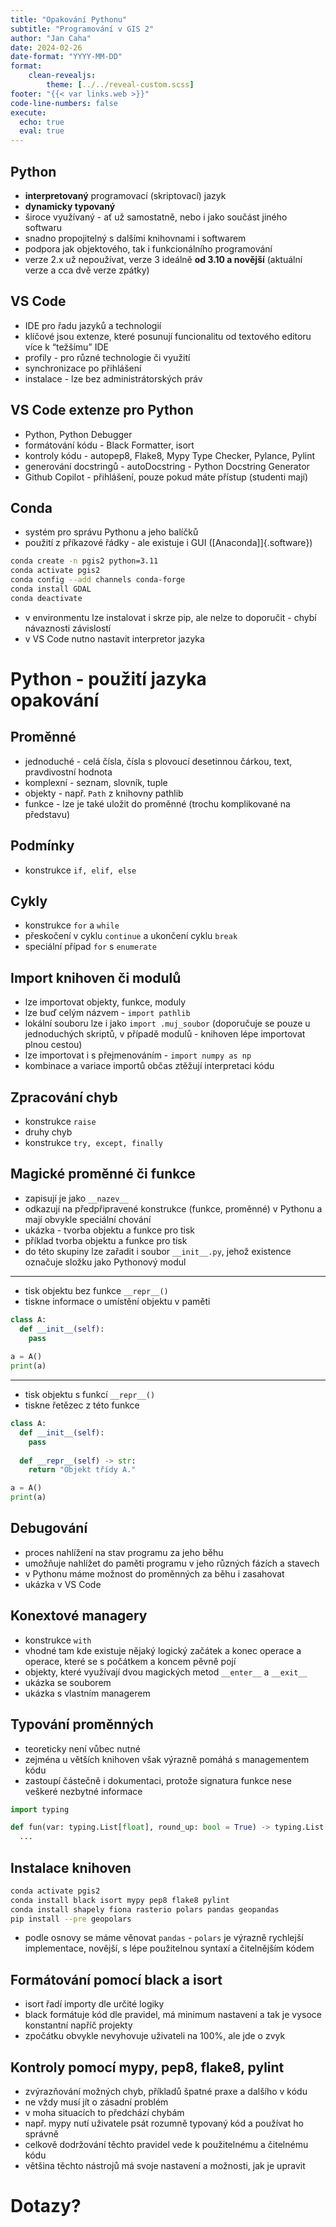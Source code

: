 ```yaml
---
title: "Opakování Pythonu"
subtitle: "Programování v GIS 2"
author: "Jan Caha"
date: 2024-02-26
date-format: "YYYY-MM-DD"
format: 
    clean-revealjs:
        theme: [../../reveal-custom.scss]
footer: "{{< var links.web >}}"
code-line-numbers: false
execute:
  echo: true
  eval: true
---
```


## Python

- **interpretovaný** programovací (skriptovací) jazyk
- **dynamicky typovaný**
- široce využívaný - ať už samostatně, nebo i jako součást jiného softwaru
- snadno propojitelný s dalšími knihovnami i softwarem
- podpora jak objektového, tak i funkcionálního programování
- verze 2.x už nepoužívat, verze 3 ideálně **od 3.10 a novější** (aktuální verze a cca dvě verze zpátky)
  
## [VS Code]{.software}

- IDE pro řadu jazyků a technologií
- klíčové jsou extenze, které posunují funcionalitu od textového editoru více k "težšímu" IDE
- profily - pro různé technologie či využití
- synchronizace po přihlášení
- instalace - lze bez administrátorských práv
  
## VS Code extenze pro Python

- [Python, Python Debugger]{.software}
- formátování kódu - [Black Formatter, isort]{.software}
- kontroly kódu - [autopep8, Flake8, Mypy Type Checker, Pylance, Pylint]{.software}
- generování docstringů - autoDocstring - [Python Docstring Generator]{.software}
- [Github Copilot]{.software} - přihlášení, pouze pokud máte přístup (studenti mají)
  

## Conda

- systém pro správu Pythonu a jeho balíčků
- použití z příkazové řádky - ale existuje i GUI ([Anaconda]]{.software})
  
```bash
conda create -n pgis2 python=3.11
conda activate pgis2
conda config --add channels conda-forge
conda install GDAL
conda deactivate
```

- v environmentu lze instalovat i skrze [pip]{.software}, ale nelze to doporučit - chybí návaznosti závislostí
- v [VS Code]{.software} nutno nastavit interpretor jazyka

# Python - použití jazyka<br/>opakování{.center}

## Proměnné

- jednoduché - celá čísla, čísla s plovoucí desetinnou čárkou, text, pravdivostní hodnota
- komplexní - seznam, slovník, tuple
- objekty - např. `Path` z knihovny [pathlib]{.software}
- funkce - lze je také uložit do proměnné (trochu komplikované na představu)

## Podmínky

- konstrukce `if, elif, else`

## Cykly

- konstrukce `for` a `while`
- přeskočení v cyklu `continue` a ukončení cyklu `break`
- speciální případ `for` s `enumerate`
   
## Import knihoven či modulů

- lze importovat objekty, funkce, moduly
- lze buď celým názvem - `import pathlib`
- lokální souboru lze i jako `import .muj_soubor` (doporučuje se pouze u jednoduchých skriptů, v případě modulů - knihoven lépe importovat plnou cestou)
- lze importovat i s přejmenováním - `import numpy as np`
- kombinace a variace importů občas ztěžují interpretaci kódu
 
## Zpracování chyb

- konstrukce `raise`
- druhy chyb
- konstrukce `try, except, finally`
  
## Magické proměnné či funkce

- zapisují je jako `__nazev__` 
- odkazují na předpřipravené konstrukce (funkce, proměnné) v Pythonu a mají obvykle speciální chování
- ukázka - tvorba objektu a funkce pro tisk
- příklad tvorba objektu a funkce pro tisk
- do této skupiny lze zařadit i soubor `__init__.py`, jehož existence označuje složku jako Pythonový modul

---

- tisk objektu bez funkce `__repr__()`
- tiskne informace o umístění objektu v paměti

```python
class A:
  def __init__(self):
    pass
  
a = A()
print(a)
```

---

- tisk objektu s funkcí `__repr__()`
- tiskne řetězec z této funkce

```python
class A:
  def __init__(self):
    pass
  
  def __repr__(self) -> str:
    return "Objekt třídy A."  

a = A()
print(a)
```

## Debugování

- proces nahlížení na stav programu za jeho běhu
- umožňuje nahlížet do paměti programu v jeho různých fázích a stavech
- v Pythonu máme možnost do proměnných za běhu i zasahovat
- ukázka v [VS Code]{.software}

## Konextové managery

- konstrukce `with`
- vhodné tam kde existuje nějaký logický začátek a konec operace a operace, které se s počátkem a koncem pěvně pojí
- objekty, které využívají dvou magických metod `__enter__` a `__exit__` 
- ukázka se souborem
- ukázka s vlastním managerem

## Typování proměnných 

- teoreticky není vůbec nutné
- zejména u větších knihoven však výrazně pomáhá s managementem kódu
- zastoupí částečně i dokumentaci, protože signatura funkce nese veškeré nezbytné informace

```python
import typing

def fun(var: typing.List[float], round_up: bool = True) -> typing.List[int]:
  ...
```

## Instalace knihoven

```bash
conda activate pgis2
conda install black isort mypy pep8 flake8 pylint
conda install shapely fiona rasterio polars pandas geopandas
pip install --pre geopolars
```

- podle osnovy se máme věnovat `pandas` - `polars` je výrazně rychlejší implementace, novější, s lépe použitelnou syntaxí a čitelnějším kódem

## Formátování pomocí [black]{.software} a [isort]{.software}

- [isort]{.software} řadí importy dle určité logiky
- [black]{.software} formátuje kód dle pravidel, má minimum nastavení a tak je vysoce konstantní napříč projekty
- zpočátku obvykle nevyhovuje uživateli na 100%, ale jde o zvyk

## Kontroly pomocí [mypy, pep8, flake8, pylint]{.software}

- zvýrazňování možných chyb, příkladů špatné praxe a dalšího v kódu
- ne vždy musí jít o zásadní problém
- v moha situacích to předchází chybám
- např. [mypy]{.software} nutí uživatele psát rozumně typovaný kód a používat ho správně
- celkově dodržování těchto pravidel vede k použitelnému a čitelnému kódu
- většina těchto nástrojů má svoje nastavení a možnosti, jak je upravit 

# Dotazy? {.center}

